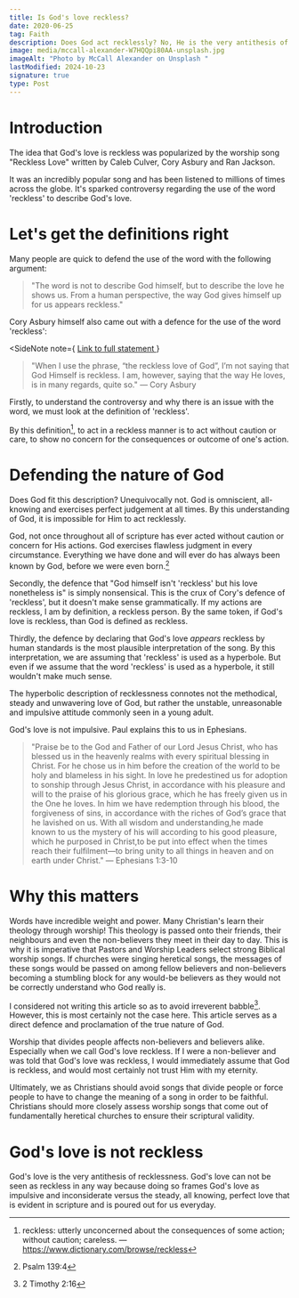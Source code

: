 ```yaml
---
title: Is God's love reckless?
date: 2020-06-25
tag: Faith
description: Does God act recklessly? No, He is the very antithesis of reckless.
image: media/mccall-alexander-W7HQQpi80AA-unsplash.jpg
imageAlt: "Photo by McCall Alexander on Unsplash "
lastModified: 2024-10-23
signature: true
type: Post
---
```


# Introduction

The idea that God's love is reckless was popularized by the worship song "Reckless Love" written by Caleb Culver, Cory Asbury and Ran Jackson.

It was an incredibly popular song and has been listened to millions of times across the globe. It's sparked controversy regarding the use of the word 'reckless' to describe God's love.

# Let's get the definitions right

Many people are quick to defend the use of the word with the following argument:

> "The word is not to describe God himself, but to describe the love he shows us. From a human perspective, the way God gives himself up for us appears reckless."

Cory Asbury himself also came out with a defence for the use of the word 'reckless':

<SideNote
  note={
    <a href="https://www.facebook.com/coryasburymusic/posts/many-have-asked-me-for-clarity-on-the-phrase-reckless-love-many-have-wondered-wh/10158977378510171/">
      Link to full statement
    </a>
  }
>
  > "When I use the phrase, “the reckless love of God”, I’m not saying that God
  > Himself is reckless. I am, however, saying that the way He loves, is in many
  > regards, quite so." — Cory Asbury
</SideNote>

Firstly, to understand the controversy and why there is an issue with the word, we must look at the definition of 'reckless'.

<Definition
  word="Reckless"
  meaning="Utterly unconcerned about the consequences of some action; without caution; careless."
  type="adjective"
/>

By this definition[^1], to act in a reckless manner is to act without caution or care, to show no concern for the consequences or outcome of one's action.

# Defending the nature of God

Does God fit this description? Unequivocally not. God is omniscient, all-knowing and exercises perfect judgement at all times. By this understanding of God, it is impossible for Him to act recklessly.

God, not once throughout all of scripture has ever acted without caution or concern for His actions. God exercises flawless judgment in every circumstance. Everything we have done and will ever do has always been known by God, before we were even born.[^2]

Secondly, the defence that "God himself isn't 'reckless' but his love nonetheless is" is simply nonsensical. This is the crux of Cory's defence of 'reckless', but it doesn't make sense grammatically. If my actions are reckless, I am by definition, a reckless person. By the same token, if God's love is reckless, than God is defined as reckless.

Thirdly, the defence by declaring that God's love _appears_ reckless by human standards is the most plausible interpretation of the song. By this interpretation, we are assuming that 'reckless' is used as a hyperbole. But even if we assume that the word 'reckless' is used as a hyperbole, it still wouldn't make much sense.

<Definition
  word="Hyperbole"
  meaning="Exaggeration for emphasis or effect."
  type="noun"
/>

The hyperbolic description of recklessness connotes not the methodical, steady and unwavering love of God, but rather the unstable, unreasonable and impulsive attitude commonly seen in a young adult.

God's love is not impulsive. Paul explains this to us in Ephesians.

> "Praise be to the God and Father of our Lord Jesus Christ, who has blessed us in the heavenly realms with every spiritual blessing in Christ. For he chose us in him before the creation of the world to be holy and blameless in his sight. In love he predestined us for adoption to sonship through Jesus Christ, in accordance with his pleasure and will to the praise of his glorious grace, which he has freely given us in the One he loves. In him we have redemption through his blood, the forgiveness of sins, in accordance with the riches of God’s grace that he lavished on us. With all wisdom and understanding,he made known to us the mystery of his will according to his good pleasure, which he purposed in Christ,to be put into effect when the times reach their fulfilment—to bring unity to all things in heaven and on earth under Christ." — Ephesians 1:3-10

# Why this matters

Words have incredible weight and power. Many Christian's learn their theology through worship! This theology is passed onto their friends, their neighbours and even the non-believers they meet in their day to day. This is why it is imperative that Pastors and Worship Leaders select strong Biblical worship songs. If churches were singing heretical songs, the messages of these songs would be passed on among fellow believers and non-believers becoming a stumbling block for any would-be believers as they would not be correctly understand who God really is.

I considered not writing this article so as to avoid irreverent babble[^3]. However, this is most certainly not the case here. This article serves as a direct defence and proclamation of the true nature of God.

Worship that divides people affects non-believers and believers alike. Especially when we call God's love reckless. If I were a non-believer and was told that God's love was reckless, I would immediately assume that God is reckless, and would most certainly not trust Him with my eternity.

Ultimately, we as Christians should avoid songs that divide people or force people to have to change the meaning of a song in order to be faithful. Christians should more closely assess worship songs that come out of fundamentally heretical churches to ensure their scriptural validity.

# God's love is not reckless

God's love is the very antithesis of recklessness. God's love can not be seen as reckless in any way because doing so frames God's love as impulsive and inconsiderate versus the steady, all knowing, perfect love that is evident in scripture and is poured out for us everyday.

[^1]: reckless: utterly unconcerned about the consequences of some action; without caution; careless. — https://www.dictionary.com/browse/reckless
[^2]: Psalm 139:4
[^3]: 2 Timothy 2:16
